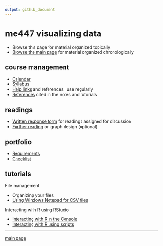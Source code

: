 ```yaml
---
output: github_document
---
```


# me447 visualizing data

- Browse this page for material organized topically 
- [Browse the main page](../README.md) for material organized chronologically 

## course management

- [Calendar](../cm/cm002_calendar.pdf) 
- [Syllabus](../cm/cm003_syllabus.md)
- [Help links](../cm/cm004_getting-help.md) and references I use regularly 
- [References](../cm/cm009_references.md) cited in the notes and tutorials 


## readings

- [Written response form](../cm/cm014_reading-response-form.pdf) for readings assigned for discussion 
- [Further reading](http://www.graphdoctor.com/archives/154) on graph design (optional)

## portfolio

- [Requirements](../cm/cm014_portfolio-requirements.md)
- [Checklist](../cm/cm105_portfolio-checklist.pdf)

## tutorials

File management

- [Organizing your files](../cm/cm010_organize-files.md)
- [Using Windows Notepad for CSV files](../cm/cm013_notepad-for-csv.md)

Interacting with R using RStudio

- [Interacting with R in the Console](../cm/cm011_using-console.md)
- [Interacting with R using scripts](../cm/cm012_using-scripts.md)








---

[main page](../README.md)
